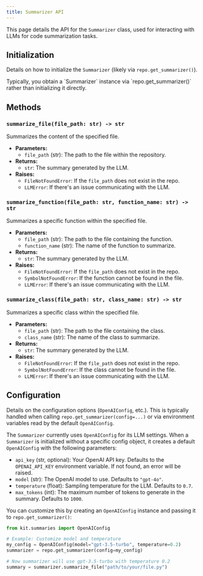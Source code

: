 ```yaml
---
title: Summarizer API
---
```



This page details the API for the `Summarizer` class, used for interacting with LLMs for code summarization tasks.

## Initialization

Details on how to initialize the `Summarizer` (likely via `repo.get_summarizer()`).

<Aside type="note">
  Typically, you obtain a `Summarizer` instance via `repo.get_summarizer()` rather than initializing it directly.
</Aside>

## Methods

### `summarize_file(file_path: str) -> str`

Summarizes the content of the specified file.

*   **Parameters:**
    *   `file_path` (str): The path to the file within the repository.
*   **Returns:**
    *   `str`: The summary generated by the LLM.
*   **Raises:**
    *   `FileNotFoundError`: If the `file_path` does not exist in the repo.
    *   `LLMError`: If there's an issue communicating with the LLM.


### `summarize_function(file_path: str, function_name: str) -> str`

Summarizes a specific function within the specified file.

*   **Parameters:**
    *   `file_path` (str): The path to the file containing the function.
    *   `function_name` (str): The name of the function to summarize.
*   **Returns:**
    *   `str`: The summary generated by the LLM.
*   **Raises:**
    *   `FileNotFoundError`: If the `file_path` does not exist in the repo.
    *   `SymbolNotFoundError`: If the function cannot be found in the file.
    *   `LLMError`: If there's an issue communicating with the LLM.

### `summarize_class(file_path: str, class_name: str) -> str`

Summarizes a specific class within the specified file.

*   **Parameters:**
    *   `file_path` (str): The path to the file containing the class.
    *   `class_name` (str): The name of the class to summarize.
*   **Returns:**
    *   `str`: The summary generated by the LLM.
*   **Raises:**
    *   `FileNotFoundError`: If the `file_path` does not exist in the repo.
    *   `SymbolNotFoundError`: If the class cannot be found in the file.
    *   `LLMError`: If there's an issue communicating with the LLM.

## Configuration

Details on the configuration options (`OpenAIConfig`, etc.).
This is typically handled when calling `repo.get_summarizer(config=...)` or via environment variables read by the default `OpenAIConfig`.

The `Summarizer` currently uses `OpenAIConfig` for its LLM settings. When a `Summarizer` is initialized without a specific config object, it creates a default `OpenAIConfig` with the following parameters:

*   `api_key` (str, optional): Your OpenAI API key. Defaults to the `OPENAI_API_KEY` environment variable. If not found, an error will be raised.
*   `model` (str): The OpenAI model to use. Defaults to `"gpt-4o"`.
*   `temperature` (float): Sampling temperature for the LLM. Defaults to `0.7`.
*   `max_tokens` (int): The maximum number of tokens to generate in the summary. Defaults to `1000`.

You can customize this by creating an `OpenAIConfig` instance and passing it to `repo.get_summarizer()`:

```python
from kit.summaries import OpenAIConfig

# Example: Customize model and temperature
my_config = OpenAIConfig(model="gpt-3.5-turbo", temperature=0.2)
summarizer = repo.get_summarizer(config=my_config)

# Now summarizer will use gpt-3.5-turbo with temperature 0.2
summary = summarizer.summarize_file("path/to/your/file.py")
```
